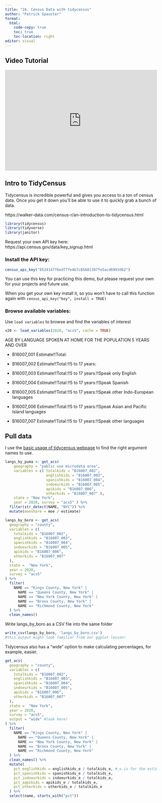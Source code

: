 ```yaml
---
title: "16. Census Data with tidycensus"
author: "Patrick Spauster"
format:
  html:
    code-copy: true
    toc: true
    toc-location: right
editor: visual
---
```


## Video Tutorial

```{=html}
<div style="max-width:608px"><div style="position:relative;padding-bottom:66.118421052632%"><iframe id="kaltura_player" src="https://cdnapisec.kaltura.com/p/1674401/sp/167440100/embedIframeJs/uiconf_id/23435151/partner_id/1674401?iframeembed=true&playerId=kaltura_player&entry_id=1_csrnp2qh&flashvars[streamerType]=auto&amp;flashvars[localizationCode]=en&amp;flashvars[sideBarContainer.plugin]=true&amp;flashvars[sideBarContainer.position]=left&amp;flashvars[sideBarContainer.clickToClose]=true&amp;flashvars[chapters.plugin]=true&amp;flashvars[chapters.layout]=vertical&amp;flashvars[chapters.thumbnailRotator]=false&amp;flashvars[streamSelector.plugin]=true&amp;flashvars[EmbedPlayer.SpinnerTarget]=videoHolder&amp;flashvars[dualScreen.plugin]=true&amp;flashvars[LeadWithHLSOnFlash]=true&amp;flashvars[Kaltura.addCrossoriginToIframe]=true&amp;&wid=1_g8pwrokb" width="608" height="402" allowfullscreen webkitallowfullscreen mozAllowFullScreen allow="autoplay *; fullscreen *; encrypted-media *" sandbox="allow-downloads allow-forms allow-same-origin allow-scripts allow-top-navigation allow-pointer-lock allow-popups allow-modals allow-orientation-lock allow-popups-to-escape-sandbox allow-presentation allow-top-navigation-by-user-activation" frameborder="0" title="16. Tidycensus" style="position:absolute;top:0;left:0;width:100%;height:100%"></iframe></div></div>
```
## Intro to TidyCensus

Tidycensus is incredible powerful and gives you access to a ton of census data. Once you get it down you'll be able to use it to quickly grab a bunch of data.

https://walker-data.com/census-r/an-introduction-to-tidycensus.html

```r

library(tidycensus)
library(tidyverse)
library(janitor)

```

Request your own API key here: https://api.census.gov/data/key_signup.html

### Install the API key:

```r
census_api_key("8524147f6edf7fe4b7c85681397fe5acd6993d62")
```

You can use this key for practicing this demo, but please request your own for your projects and future use.

When you get your own key install it, so you won't have to call this function again with `census_api_key("key", install = TRUE)`

### Browse available variables:

Use `load variables` to browse and find the variables of interest

```r

v20 <- load_variables(2020, "acs5", cache = TRUE)

```

AGE BY LANGUAGE SPOKEN AT HOME FOR THE POPULATION 5 YEARS AND OVER

-   B16007_001 Estimate!!Total:

-   B16007_002 Estimate!!Total:!!5 to 17 years:

-   B16007_003 Estimate!!Total:!!5 to 17 years:!!Speak only English

-   B16007_004 Estimate!!Total:!!5 to 17 years:!!Speak Spanish

-   B16007_005 Estimate!!Total:!!5 to 17 years:!!Speak other Indo-European languages

-   B16007_006 Estimate!!Total:!!5 to 17 years:!!Speak Asian and Pacific Island languages

-   B16007_007 Estimate!!Total:!!5 to 17 years:!!Speak other languages

## Pull data

I use the [basic usage of tidycensus webpage](https://walker-data.com/tidycensus/articles/basic-usage.html) to find the right argument names to use.

```r
langs_by_puma <- get_acs(
    geography = "public use microdata area", 
    variables = c( totalkids = "B16007_002",
                   englishkids = "B16007_003",
                   spanishkids = "B16007_004",
                   indoeurkids = "B16007_005",
                   apikids = "B16007_006",
                   otherkids = "B16007_007" ), 
    state = "New York", 
    year = 2020, survey = "acs5" ) %>% 
  filter(str_detect(NAME, "NYC")) %>% 
  mutate(moeshare = moe / estimate)
```

```r

langs_by_boro <- get_acs(
  geography = "county",
  variables = c(
    totalkids = "B16007_002",
    englishkids = "B16007_003",
    spanishkids = "B16007_004",
    indoeurkids = "B16007_005",
    apikids = "B16007_006",
    otherkids = "B16007_007"
  ),
  state =  "New York",
  year = 2020,
  survey = "acs5"
) %>%
  filter(
    NAME == "Kings County, New York" |
      NAME == "Queens County, New York" |
      NAME == "New York County, New York" |
      NAME == "Bronx County, New York" |
      NAME == "Richmond County, New York"
  ) %>%
  clean_names()
```

Write langs_by_boro as a CSV file into the same folder

```r
write_csv(langs_by_boro, 'langs_by_boro.csv')
#this output might look familiar from our ggplot lesson!
```

Tidycensus also has a "wide" option to make calculating percentages, for example, easier.

```r
get_acs(
  geography = "county",
  variables = c(
    totalkids = "B16007_002",
    englishkids = "B16007_003",
    spanishkids = "B16007_004",
    indoeurkids = "B16007_005",
    apikids = "B16007_006",
    otherkids = "B16007_007"
  ),
  state =  "New York",
  year = 2020,
  survey = "acs5",
  output = "wide" #look here!
) %>%
  filter(
    NAME == "Kings County, New York" |
      NAME == "Queens County, New York" |
      NAME == "New York County, New York" |
      NAME == "Bronx County, New York" |
      NAME == "Richmond County, New York"
  ) %>%
  clean_names() %>% 
  mutate(
    pct_englishkids = englishkids_e / totalkids_e, #_u is for the estimate and _m is the margin or error
    pct_spanishkids = spanishkids_e / totalkids_e,
    pct_indoeurkids = indoeurkids_e / totalkids_e,
    pct_aapikids = apikids_e / totalkids_e,
    pct_otherkids = otherkids_e / totalkids_e
  ) %>% 
  select(name, starts_with("pct"))



```
